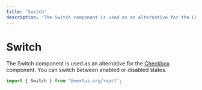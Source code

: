 ```yaml
---
title: 'Switch'
description: 'The Switch component is used as an alternative for the Checkbox component. You can switch between enabled or disabled states.'
---
```


# Switch

The Switch component is used as an alternative for the [Checkbox](https://nextui.org/docs/components/checkbox)
component. You can switch between enabled or disabled states.

```jsx
import { Switch } from '@nextui-org/react';
```
